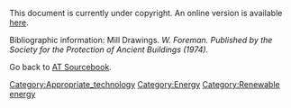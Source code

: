 This document is currently under copyright. An online version is available [http://www.cd3wd.com/cd3wd_40/JF/430/22-517.pdf here].

Bibliographic information: Mill Drawings. ''W. Foreman. Published by the Society for the Protection of Ancient Buildings (1974).''

Go back to [[AT Sourcebook]].
[[Category:Appropriate_technology]]
[[Category:Energy]]
[[Category:Renewable energy]]